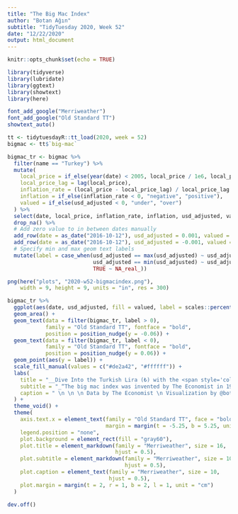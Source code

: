 ```yaml
---
title: "The Big Mac Index"
author: "Botan Ağın"
subtitle: "TidyTuesday 2020, Week 52"
date: "12/22/2020"
output: html_document
---
```


```r
knitr::opts_chunk$set(echo = TRUE)
```

```r
library(tidyverse)
library(lubridate)
library(ggtext)
library(showtext)
library(here)
```

```r
font_add_google("Merriweather")
font_add_google("Old Standard TT")
showtext_auto()
```

```r
tt <- tidytuesdayR::tt_load(2020, week = 52)
bigmac <- tt$`big-mac`
```

```r
bigmac_tr <- bigmac %>% 
  filter(name == "Turkey") %>% 
  mutate(
    local_price = if_else(year(date) < 2005, local_price / 1e6, local_price), 
    local_price_lag = lag(local_price),
    inflation_rate = (local_price - local_price_lag) / local_price_lag * 100,
    inflation = if_else(inflation_rate < 0, "negative", "positive"),
    valued = if_else(usd_adjusted < 0, "under", "over")
  ) %>% 
  select(date, local_price, inflation_rate, inflation, usd_adjusted, valued) %>% 
  drop_na() %>% 
  # Add zero value to in between dates manually
  add_row(date = as_date("2016-10-12"), usd_adjusted = 0.001, valued = "over", .after = 11) %>% 
  add_row(date = as_date("2016-10-12"), usd_adjusted = -0.001, valued = "under", .after = 12) %>% 
  # Specify min and max geom text labels
  mutate(label = case_when(usd_adjusted == max(usd_adjusted) ~ usd_adjusted,
                           usd_adjusted == min(usd_adjusted) ~ usd_adjusted,
                           TRUE ~ NA_real_)) 
```

```r
png(here("plots", "2020-w52-bigmacindex.png"), 
    width = 9, height = 9, units = "in", res = 300)

bigmac_tr %>% 
  ggplot(aes(date, usd_adjusted, fill = valued, label = scales::percent(label))) +
  geom_area() +
  geom_text(data = filter(bigmac_tr, label > 0),
            family = "Old Standard TT", fontface = "bold",
            position = position_nudge(y = -0.06)) +
  geom_text(data = filter(bigmac_tr, label < 0),
            family = "Old Standard TT", fontface = "bold",
            position = position_nudge(y = 0.06)) +
  geom_point(aes(y = label)) +
  scale_fill_manual(values = c("#de2a42", "#ffffff")) +
  labs(
    title = "__Dive Into the Turkish Lira (₺) with the <span style='color: #ffc72c'>Big Mac</span> Index <br>__",
    subtitle = "_“The big mac index was invented by The Economist in 1986 as a lighthearted guide to whether currencies <br> are at their “correct” level. It is based on the theory of purchasing-power parity (PPP), the notion that <br> in the long run exchange rates should move towards the rate that would equalise the prices of <br> an identical basket of goods and services (in this case, a burger) in any two countries” — The Economist_ <br><br> This graph shows how much the Turkish Lira has been over/under valued against the US Dollar in the last decade. <br>",
    caption = " \n \n \n Data by The Economist \n Visualization by @botanagin"
  ) +
  theme_void() +
  theme(
    axis.text.x = element_text(family = "Old Standard TT", face = "bold",
                               margin = margin(t = -5.25, b = 5.25, unit = "cm")),
    legend.position = "none",
    plot.background = element_rect(fill = "gray60"),
    plot.title = element_markdown(family = "Merriweather", size = 16, 
                                  hjust = 0.5),
    plot.subtitle = element_markdown(family = "Merriweather", size = 10, 
                                     hjust = 0.5),
    plot.caption = element_text(family = "Merriweather", size = 10, 
                                hjust = 0.5),
    plot.margin = margin(t = 2, r = 1, b = 2, l = 1, unit = "cm")
  )

dev.off()
```